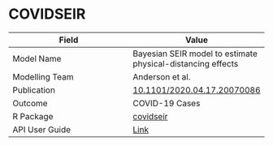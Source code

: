 # COVIDSEIR

| Field         | Value         |
| ------------- |-------------- |
| Model Name    | Bayesian SEIR model to estimate physical-distancing effects |
| Modelling Team| Anderson et al.|
| Publication   | [10.1101/2020.04.17.20070086](https://doi.org/10.1101/2020.04.17.20070086)|
| Outcome       | COVID-19 Cases |
| R Package     | [covidseir](https://github.com/seananderson/covidseir)|
| API User Guide| [Link](https://resplab.github.io/prismguide/api-users-guide.html#covidseir-1)          |
